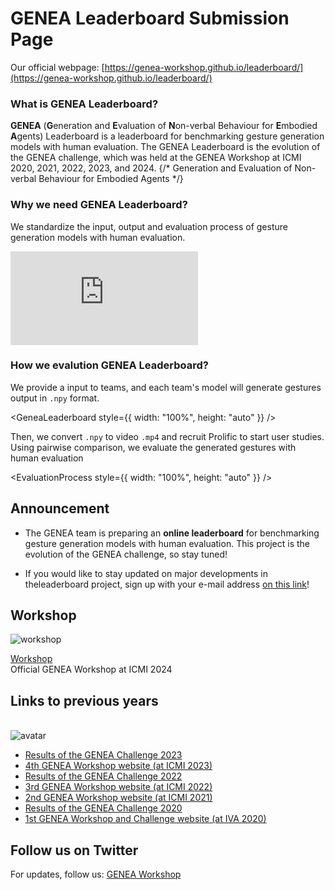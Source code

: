 
# GENEA Leaderboard Submission Page

Our official webpage: [https://genea-workshop.github.io/leaderboard/](https://genea-workshop.github.io/leaderboard/)

### What is GENEA Leaderboard?

**GENEA** (**G**eneration and **E**valuation of **N**on-verbal Behaviour for **E**mbodied **A**gents) Leaderboard is a leaderboard for benchmarking gesture generation models with human evaluation.
The GENEA Leaderboard is the evolution of the GENEA challenge, which was held at the GENEA Workshop at ICMI 2020, 2021, 2022, 2023, and 2024.
{/* Generation and Evaluation of Non-verbal Behaviour for Embodied Agents */}

### Why we need GENEA Leaderboard?

We standardize the input, output and evaluation process of gesture generation models with human evaluation.

<iframe
  src="https://www.youtube.com/embed/w-lxvddiGVc?si=OiiRnF6-EGQY6wMw"
  className="aspect-video w-full mt-4"
  title="Benchmarking Gesture Generation for Game Characters"
  frameBorder="0"
  allow="accelerometer; autoplay; clipboard-write; encrypted-media; gyroscope; picture-in-picture; web-share"
  referrerPolicy="strict-origin-when-cross-origin"
  allowFullScreen
></iframe>

### How we evalution GENEA Leaderboard?

We provide a input to teams, and each team's model will generate gestures output in `.npy` format.

<GeneaLeaderboard style={{ width: "100%", height: "auto" }} />

Then, we convert `.npy` to video `.mp4` and recruit Prolific to start user studies.
Using pairwise comparison, we evaluate the generated gestures with human evaluation

<EvaluationProcess style={{ width: "100%", height: "auto" }} />

## Announcement

- The GENEA team is preparing an **online leaderboard** for benchmarking
  gesture generation models with human evaluation. This project is the evolution
  of the GENEA challenge, so stay tuned!

- If you would like to stay updated on major developments in theleaderboard project, sign up with your e-mail address [on this link](https://docs.google.com/forms/d/e/1FAIpQLSeiWKocndyCbUCBXF0vOBeX35AmiMufgX9r4oJQZ95PtHWsHg/viewform)!

## Workshop

<Image src="/2024/img/workshop.png" width={241} height={276} alt="workshop" />

[Workshop](https://genea-workshop.github.io/2024/workshop)  
Official GENEA Workshop at ICMI 2024

## Links to previous years

<br />
<Image src="/2024/img/avatar.png" width={241} height={276} alt="avatar" />

- [Results of the GENEA Challenge 2023](https://svito-zar.github.io/GENEAchallenge2023/)
- [4th GENEA Workshop website (at ICMI 2023)](https://genea-workshop.github.io/2023/)
- [Results of the GENEA Challenge 2022](https://youngwoo-yoon.github.io/GENEAchallenge2022/)
- [3rd GENEA Workshop website (at ICMI 2022)](https://genea-workshop.github.io/2022/)
- [2nd GENEA Workshop website (at ICMI 2021)](https://genea-workshop.github.io/2021/)
- [Results of the GENEA Challenge 2020](https://svito-zar.github.io/GENEAchallenge2020/)
- [1st GENEA Workshop and Challenge website (at IVA 2020)](https://genea-workshop.github.io/2020/)

## Follow us on Twitter

For updates, follow us: [GENEA Workshop](https://twitter.com/genea_workshop)
